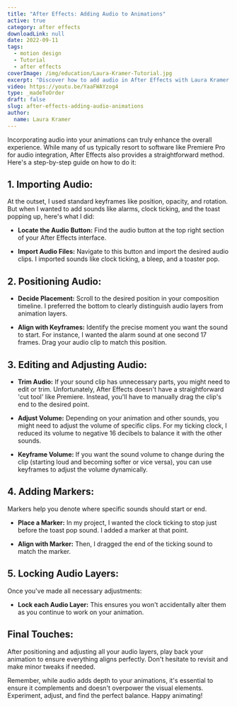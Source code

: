 ```yaml
---
title: "After Effects: Adding Audio to Animations"
active: true
category: after effects
downloadLink: null
date: 2022-09-11
tags:
  - motion design
  - Tutorial
  - after effects
coverImage: /img/education/Laura-Kramer-Tutorial.jpg
excerpt: "Discover how to add audio in After Effects with Laura Kramer's tutorial, enhancing animations with precise sound effects placement."
video: https://youtu.be/YaaFWAYzog4
type: _madeToOrder
draft: false
slug: after-effects-adding-audio-animations
author:
  name: Laura Kramer
---
```


Incorporating audio into your animations can truly enhance the overall experience. While many of us typically resort to software like Premiere Pro for audio integration, After Effects also provides a straightforward method. Here's a step-by-step guide on how to do it:

## 1. Importing Audio:

At the outset, I used standard keyframes like position, opacity, and rotation. But when I wanted to add sounds like alarms, clock ticking, and the toast popping up, here's what I did:

- **Locate the Audio Button:** Find the audio button at the top right section of your After Effects interface.
  
- **Import Audio Files:** Navigate to this button and import the desired audio clips. I imported sounds like clock ticking, a bleep, and a toaster pop.

## 2. Positioning Audio:

- **Decide Placement:** Scroll to the desired position in your composition timeline. I preferred the bottom to clearly distinguish audio layers from animation layers.
  
- **Align with Keyframes:** Identify the precise moment you want the sound to start. For instance, I wanted the alarm sound at one second 17 frames. Drag your audio clip to match this position.

## 3. Editing and Adjusting Audio:

- **Trim Audio:** If your sound clip has unnecessary parts, you might need to edit or trim. Unfortunately, After Effects doesn't have a straightforward 'cut tool' like Premiere. Instead, you'll have to manually drag the clip's end to the desired point.

- **Adjust Volume:** Depending on your animation and other sounds, you might need to adjust the volume of specific clips. For my ticking clock, I reduced its volume to negative 16 decibels to balance it with the other sounds.

- **Keyframe Volume:** If you want the sound volume to change during the clip (starting loud and becoming softer or vice versa), you can use keyframes to adjust the volume dynamically.

## 4. Adding Markers:

Markers help you denote where specific sounds should start or end.

- **Place a Marker:** In my project, I wanted the clock ticking to stop just before the toast pop sound. I added a marker at that point.

- **Align with Marker:** Then, I dragged the end of the ticking sound to match the marker.

## 5. Locking Audio Layers:

Once you've made all necessary adjustments:

- **Lock each Audio Layer:** This ensures you won't accidentally alter them as you continue to work on your animation.

## Final Touches:

After positioning and adjusting all your audio layers, play back your animation to ensure everything aligns perfectly. Don't hesitate to revisit and make minor tweaks if needed.

Remember, while audio adds depth to your animations, it's essential to ensure it complements and doesn't overpower the visual elements. Experiment, adjust, and find the perfect balance. Happy animating!